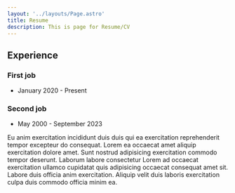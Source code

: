 ```yaml
---
layout: '../layouts/Page.astro'
title: Resume
description: This is page for Resume/CV
---
```


## Experience

### First job

- January 2020 - Present

### Second job

- May 2000 - September 2023

Eu anim exercitation incididunt duis duis qui ea exercitation reprehenderit tempor excepteur do consequat. Lorem ea occaecat amet aliquip exercitation dolore amet. Sunt nostrud adipisicing exercitation commodo tempor deserunt. Laborum labore consectetur Lorem ad occaecat exercitation ullamco cupidatat quis adipisicing occaecat consequat amet sit. Labore duis officia anim exercitation. Aliquip velit duis laboris exercitation culpa duis commodo officia minim ea.

